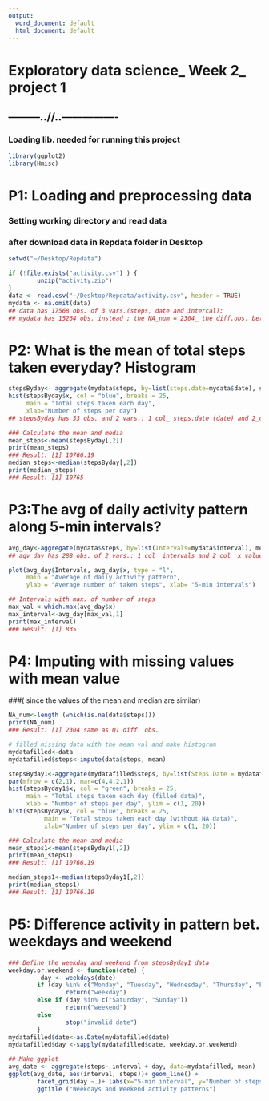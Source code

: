 ```yaml
---
output:
  word_document: default
  html_document: default
---
```

# Exploratory data science_ Week 2_ project 1
## ---------..//..----------------

### Loading lib. needed for running this project
```r
library(ggplot2)
library(Hmisc)
```

# P1: Loading and preprocessing data
### Setting working directory and read data 
### after download data in Repdata folder in Desktop
```r
setwd("~/Desktop/Repdata")

if (!file.exists("activity.csv") ) {
        unzip("activity.zip")
}
data <- read.csv("~/Desktop/Repdata/activity.csv", header = TRUE)
mydata <- na.omit(data)
## data has 17568 obs. of 3 vars.(steps, date and intercal); 
## mydata has 15264 obs. instead ; the NA_num = 2304_ the diff.obs. bet data and mydata
```


# P2: What is the mean of total steps taken everyday? Histogram
```r
stepsByday<- aggregate(mydata$steps, by=list(steps.date=mydata$date), sum)
hist(stepsByday$x, col = "blue", breaks = 25,
     main = "Total steps taken each day",
     xlab="Number of steps per day")
## stepsByday has 53 obs. and 2 vars.: 1 col_ steps.date (date) and 2_col_ x (value)

### Calculate the mean and media
mean_steps<-mean(stepsByday[,2])
print(mean_steps)
### Result: [1] 10766.19
median_steps<-median(stepsByday[,2])
print(median_steps)
### Result: [1] 10765
```

# P3:The avg of daily activity pattern along 5-min intervals?
```r
avg_day<-aggregate(mydata$steps, by=list(Intervals=mydata$interval), mean)
## agv_day has 288 obs. of 2 vars.: 1_col_ intervals and 2_col_ x value 

plot(avg_day$Intervals, avg_day$x, type = "l",
     main = "Average of daily activity pattern",
     ylab = "Average number of taken steps", xlab= "5-min intervals")

## Intervals with max. of number of steps
max_val <-which.max(avg_day$x)
max_interval<-avg_day[max_val,1]
print(max_interval)
### Result: [1] 835
```

# P4: Imputing with missing values with mean value 
###( since the values of the mean and median are similar)
```r
NA_num<-length (which(is.na(data$steps)))
print(NA_num)
### Result: [1] 2304 same as Q1 diff. obs. 

# filled missing data with the mean val and make histogram
mydatafilled<-data
mydatafilled$steps<-impute(data$steps, mean)

stepsByday1<-aggregate(mydatafilled$steps, by=list(Steps.Date = mydatafilled$date),sum)
par(mfrow = c(2,1), mar=c(4,4,2,1))
hist(stepsByday1$x, col = "green", breaks = 25,
     main = "Total steps taken each day (filled data)",
     xlab = "Number of steps per day", ylim = c(1, 20))
hist(stepsByday$x, col = "blue", breaks = 25,
          main = "Total steps taken each day (without NA data)",
          xlab="Number of steps per day", ylim = c(1, 20))

### Calculate the mean and media
mean_steps1<-mean(stepsByday1[,2])
print(mean_steps1)
### Result: [1] 10766.19

median_steps1<-median(stepsByday1[,2])
print(median_steps1)
### Result: [1] 10766.19
```

# P5: Difference activity in pattern bet. weekdays and weekend
```r
### Define the weekday and weekend from stepsByday1 data
weekday.or.weekend <- function(date) {
         day <- weekdays(date)
        if (day %in% c("Monday", "Tuesday", "Wednesday", "Thursday", "Friday"))
                return("weekday")
        else if (day %in% c("Saturday", "Sunday"))
                return("weekend")
        else
                stop("invalid date")
        }
mydatafilled$date<-as.Date(mydatafilled$date)
mydatafilled$day <-sapply(mydatafilled$date, weekday.or.weekend)

## Make ggplot
avg_date <- aggregate(steps~ interval + day, data=mydatafilled, mean)
ggplot(avg_date, aes(interval, steps))+ geom_line() +
        facet_grid(day ~.)+ labs(x="5-min interval", y="Number of steps")+
        ggtitle ("Weekdays and Weekend activity patterns")
```

